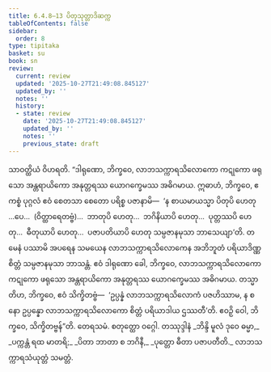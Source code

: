 ```yaml
---
title: 6.4.8–13 ပိတုသုတ္တာဒိဆက္က
tableOfContents: false
sidebar:
  order: 8
type: tipitaka
basket: su
book: sn
review:
  current: review
  updated: '2025-10-27T21:49:08.845127'
  updated_by: ''
  notes: ''
  history:
  - state: review
    date: '2025-10-27T21:49:08.845127'
    updated_by: ''
    notes: ''
    previous_state: draft
---
```



<ReviewStatus review={frontmatter.review} showDetails={true} />

<HypothesisAnnotation frontmatter={frontmatter} />

<DynamicBreadcrumb />

<Division number="187" book="sn" e="ch" v="18" p="307">

<Paragraph number="1105" book="sn">
သာဝတ္ထိယံ ဝိဟရတိ. “ဒါရုဏော, ဘိက္ခဝေ, လာဘသက္ကာရသိလောကော ကဋုကော ဖရုသော အန္တရာယိကော အနုတ္တရဿ ယောဂက္ခေမဿ အဓိဂမာယ. ဣဓာဟံ, ဘိက္ခဝေ, ဧကစ္စံ ပုဂ္ဂလံ ဧဝံ စေတသာ စေတော ပရိစ္စ ပဇာနာမိ—  ‘န စာယမာယသ္မာ ပိတုပိ ဟေတု …ပေ…  (ဝိတ္ထာရေတဗ္ဗံ)…  ဘာတုပိ ဟေတု…  ဘဂိနိယာပိ ဟေတု…  ပုတ္တဿပိ ဟေတု…  ဓီတုယာပိ ဟေတု…  ပဇာပတိယာပိ ဟေတု သမ္ပဇာနမုသာ ဘာသေယျာ’တိ. တမေနံ ပဿာမိ အပရေန သမယေန လာဘသက္ကာရသိလောကေန အဘိဘူတံ ပရိယာဒိဏ္ဏစိတ္တံ သမ္ပဇာနမုသာ ဘာသန္တံ. ဧဝံ ဒါရုဏော ခေါ, ဘိက္ခဝေ, လာဘသက္ကာရသိလောကော ကဋုကော ဖရုသော အန္တရာယိကော အနုတ္တရဿ ယောဂက္ခေမဿ အဓိဂမာယ. တသ္မာတိဟ, ဘိက္ခဝေ, ဧဝံ သိက္ခိတဗ္ဗံ—  ‘ဥပ္ပန္နံ လာဘသက္ကာရသိလောကံ ပဇဟိဿာမ, န စ နော ဥပ္ပန္နော လာဘသက္ကာရသိလောကော စိတ္တံ ပရိယာဒါယ ဌဿတီ’တိ. ဧဝဉှိ ဝေါ, ဘိက္ခဝေ, သိက္ခိတဗ္ဗန်”တိ.

</Paragraph>
</Division>

<Paragraph number="1106" type="center" book="sn">
တေရသမံ.



</Paragraph>

<Paragraph number="1107" type="center" book="sn">
စတုတ္ထော ဝဂ္ဂေါ.



</Paragraph>

<Paragraph number="1108" type="center" book="sn">
တဿုဒ္ဒါနံ


</Paragraph>

<Paragraph number="1109" type="verses" book="sn">
_ဘိန္ဒိ မူလံ ဒုဝေ ဓမ္မာ,_  
_ပက္ကန္တံ ရထ မာတရိ;_  
_ပိတာ ဘာတာ စ ဘဂိနီ,_  
_ပုတ္တော ဓီတာ ပဇာပတီတိ._  


</Paragraph>

<Paragraph number="1110" type="center" book="sn">
လာဘသက္ကာရသံယုတ္တံ သမတ္တံ.
</Paragraph>